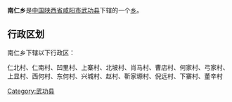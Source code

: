 {{中国乡级行政区
|行政区全称 = 南仁乡
|景观照片文件名 = 
|景观照片描述 = 
|汉语拼音 =
|其他语言 = 
|其他语言名称 = 
|位置图文件名 = 
|位置图描述 = 
|自定义图片=
|上级行政区 = [[陕西省|陕西省]][[咸阳市|咸阳市]][[武功县|武功县]]
|行政区类别 = [[乡级行政区|乡]]
|行政区划代码 = 
|行政区划 = 
|村委会 = 
|居委会 = 
|建置时间 = 
|领导职位 = 
|领导名称 = 
|政府驻地 = 
|毗邻 = 
|地理坐标 = 
|总面积 = 
|总人口 = 
|户籍人口 = 
|户籍人口年份 = 
|常住人口 = 
|常住人口年份 = 
|人口密度 = 
|GDP = 
|邮政编码 = 
|电话区号 = 
|官方网站 = 
|网站名称 = 
}}
'''南仁乡'''是[[中华人民共和国|中国]][[陕西省|陕西省]][[咸阳市|咸阳市]][[武功县|武功县]]下辖的一个[[乡级行政区|乡]]。

== 行政区划 ==
南仁乡下辖以下行政区：

仁北村、仁南村、凹里村、上寨村、北坡村、肖马村、曹店村、何家村、弓家村、上显村、西何村、东何村、兴城村、赵村、靳家塬村、倪远村、下寨村、董辛村

{{陕西小作品}}
{{武功县行政区划}}

[[Category:武功县|Category:武功县]]